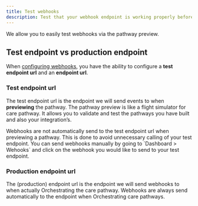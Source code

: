 ```yaml
---
title: Test webhooks
description: Test that your webhook endpoint is working properly before taking it live.
---
```


We allow you to easily test webhooks via the pathway preview.

## Test endpoint vs production endpoint

When [configuring webhooks](https://help.awellhealth.com/en/articles/6103339-configure-a-webhook), you have the ability to configure a **test endpoint url** and an **endpoint url**.

### Test endpoint url

The test endpoint url is the endpoint we will send events to when **previewing** the pathway. The pathway preview is like a flight simulator for care pathway. It allows you to validate and test the pathways you have built and also your integration’s.

<Alert title="Manual triggering of webhooks when previewing" type="info">
  <p>
    Webhooks are not automatically send to the test endpoint url when previewing
    a pathway. This is done to avoid unnecessary calling of your test endpoint.
    You can send webhooks manually by going to `Dashboard > Wehooks` and click
    on the webhook you would like to send to your test endpoint.
  </p>
</Alert>

### Production endpoint url

The (production) endpoint url is the endpoint we will send webhooks to when actually Orchestrating the care pathway. Webhooks are always send automatically to the endpoint when Orchestrating care pathways.
